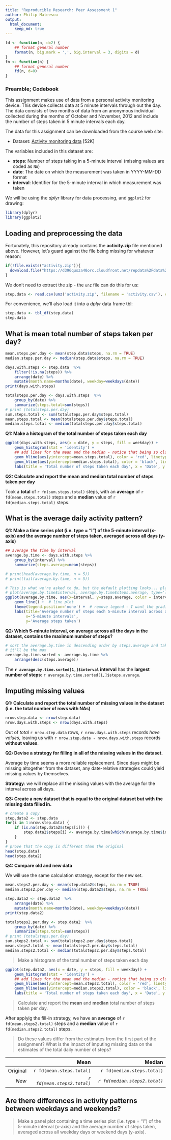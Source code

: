 ```yaml
---
title: "Reproducible Research: Peer Assessment 1"
author: Philip Mateescu
output: 
  html_document:
    keep_md: true
---
```

```r
fd <- function(n, d=2) {
    ## format general number
    format(n, big.mark = ',', big.interval = 3, digits = d)
}
fn <- function(n) {
    ## format general number
    fd(n, d=0)
}
```

### Preamble; Codebook

This assignment makes use of data from a personal activity monitoring device. This device collects data at 5 minute intervals through out the day. The data consists of two months of data from an anonymous individual collected during the months of October and November, 2012 and include the number of steps taken in 5 minute intervals each day.

The data for this assignment can be downloaded from the course web
site:

* Dataset: [Activity monitoring data](https://d396qusza40orc.cloudfront.net/repdata%2Fdata%2Factivity.zip) [52K]

The variables included in this dataset are:

* **steps**: Number of steps taking in a 5-minute interval (missing
    values are coded as `NA`)
* **date**: The date on which the measurement was taken in YYYY-MM-DD
    format
* **interval**: Identifier for the 5-minute interval in which
    measurement was taken

We will be using the *dplyr* library for data processing, and `ggplot2` for drawing:
```r
library(dplyr)
library(ggplot2)
```


## Loading and preprocessing the data
Fortunately, this repository already contains the **activity.zip** file mentioned above.
However, let's guard against the file being missing for whatever reason:

```r
if(!file.exists("activity.zip")){
  download.file("https://d396qusza40orc.cloudfront.net/repdata%2Fdata%2Factivity.zip", destfile="activity.zip")
}
```

We don't need to extract the zip - the `unz` file can do this for us:

```r
step.data <- read.csv(unz('activity.zip', filename = 'activity.csv'), colClasses = c('integer', 'Date', 'integer'))
```

For convenience, we'll also load it into a *dplyr* data frame tbl:
```r
step.data <- tbl_df(step.data)
step.data
```

## What is mean total number of steps taken per day?

```r
mean.steps.per.day <- mean(step.data$steps, na.rm = TRUE)
median.steps.per.day <- median(step.data$steps, na.rm = TRUE)

days.with.steps <- step.data  %>% 
    filter(!is.na(steps)) %>% 
    arrange(date) %>%
    mutate(month.name=months(date), weekday=weekdays(date))
print(days.with.steps)    

totalsteps.per.day <- days.with.steps  %>% 
    group_by(date) %>%
    summarize(steps.total=sum(steps))
# print (totalsteps.per.day)
sum.steps.total <- sum(totalsteps.per.day$steps.total)
mean.steps.total <- mean(totalsteps.per.day$steps.total)
median.steps.total <- median(totalsteps.per.day$steps.total)
```
**Q1: Make a histogram of the total number of steps taken each day**

``` r
ggplot(days.with.steps, aes(x = date, y = steps, fill = weekday)) + 
    geom_histogram(stat = 'identity') +
    ## add lines for the mean and the median - notice that being so close together they overlap
    geom_hline(aes(yintercept=mean.steps.total), color = 'red', linetype='dashed') +
    geom_hline(aes(yintercept=median.steps.total), color = 'black', linetype='dotted') +
    labs(title = 'Total number of steps taken each day', x = 'Date', y = 'Steps')
```

**Q2: Calculate and report the mean and median total number of steps taken per day**

Took a **total** of `r fn(sum.steps.total)` steps,
with an **average** of `r fd(mean.steps.total)` steps 
and a **median** value of `r fd(median.steps.total)` steps.


## What is the average daily activity pattern?


**Q1: Make a time series plot (i.e. type = "l") of the 5-minute interval (x-axis) and the average number of steps taken, averaged across all days (y-axis)**

```r
## average the time by interval
average.by.time <- days.with.steps %>%
    group_by(interval) %>%
    summarize(steps.average=mean(steps))

# print(head(average.by.time, n = 5))
# print(tail(average.by.time, n = 5))

# This is what we're asked to do, but the default plotting looks... plain.
# plot(average.by.time$interval, average.by.time$steps.average, type='l')
ggplot(average.by.time, aes(x=interval, y=steps.average, color = interval)) +
    geom_line() +  # line plot
    theme(legend.position='none') +  # remove legend - I want the gradient but not the legend
    labs(title='Average number of steps each 5-minute interval across all days',
         x='5-minute intervals',
         y='Average steps taken')
```


**Q2: Which 5-minute interval, on average across all the days in the dataset, contains the maximum number of steps?**

``` r
# sort the average.by.time in descending order by steps.average and take the first result
# it'll be the max
average.by.time.sorted <- average.by.time %>%
    arrange(desc(steps.average)) 
```

The **`r average.by.time.sorted[1,]$interval` interval** has the **largest number of steps**:
`r average.by.time.sorted[1,]$steps.average`.

## Imputing missing values


**Q1: Calculate and report the total number of missing values in the dataset (i.e. the total number of rows with NAs)**

```r
nrow.step.data <- nrow(step.data)
nrow.days.with.steps <- nrow(days.with.steps)
```

Out of *total* `r nrow.step.data` rows, `r nrow.days.with.steps` records *have values*, leaving us with
`r nrow.step.data - nrow.days.with.steps` records **without values**.

**Q2: Devise a strategy for filling in all of the missing values in the dataset.**

Average by time seems a more reliable replacement. Since days might be missing altogether from the dataset, 
any date-relative strategies could yield missing values by themselves.

**Strategy**: we will replace all the missing values with the average for the interval across all days.

**Q3: Create a new dataset that is equal to the original dataset but with the missing data filled in.**

```r
# create a copy
step.data2 <- step.data
for(i in 1:nrow.step.data) {
    if (is.na(step.data2$steps[i])) {
        step.data2$steps[i] <- average.by.time[which(average.by.time$interval == step.data$interval[i]),]$steps.average
    }
}
# prove that the copy is different than the original
head(step.data)
head(step.data2)
```

**Q4: Compare old and new data**

We will use the same calculation strategy, except for the new set.

```r
mean.steps2.per.day <- mean(step.data2$steps, na.rm = TRUE)
median.steps2.per.day <- median(step.data2$steps, na.rm = TRUE)

step.data2 <- step.data2  %>% 
    arrange(date) %>%
    mutate(month.name=months(date), weekday=weekdays(date))
print(step.data2)    

totalsteps2.per.day <- step.data2  %>% 
    group_by(date) %>%
    summarize(steps.total=sum(steps))
# print (totalsteps.per.day)
sum.steps2.total <- sum(totalsteps2.per.day$steps.total)
mean.steps2.total <- mean(totalsteps2.per.day$steps.total)
median.steps2.total <- median(totalsteps2.per.day$steps.total)
```

> Make a histogram of the total number of steps taken each day 

``` r
ggplot(step.data2, aes(x = date, y = steps, fill = weekday)) + 
    geom_histogram(stat = 'identity') +
    ## add lines for the mean and the median - notice that being so close together they overlap
    geom_hline(aes(yintercept=mean.steps2.total), color = 'red', linetype='dashed') +
    geom_hline(aes(yintercept=median.steps2.total), color = 'black', linetype='dotted') +
    labs(title = 'Total number of steps taken each day', x = 'Date', y = 'Steps')
```

> Calculate and report  the **mean** and **median** total number of steps taken per day.

After applyig the fill-in strategy, we have an **average** of `r fd(mean.steps2.total)` steps 
and a **median** value of `r fd(median.steps2.total)` steps.

> Do these values differ from the estimates from the first part of the assignment?
What is the impact of imputing missing data on the estimates of the total daily number of steps?

|          |                         Mean |                           Median |
|---------:|-----------------------------:|---------------------------------:|
|Original  |      `r fd(mean.steps.total)`|        `r fd(median.steps.total)`|
|*New*     |   *`r fd(mean.steps2.total)`*|     *`r fd(median.steps2.total)`*|



## Are there differences in activity patterns between weekdays and weekends?

> Make a panel plot containing a time series plot (i.e. type = "l") of the 5-minute interval (x-axis) and the average number of steps taken, averaged across all weekday days or weekend days (y-axis).

